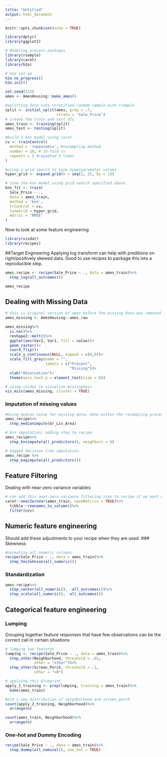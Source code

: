 ```yaml
---
title: "Untitled"
output: html_document
---
```


```r
knitr::opts_chunk$set(echo = TRUE)
```

```r
library(dplyr)     
library(ggplot2)   

# Modeling process packages
library(rsample)   
library(caret)     
library(h2o)       

# h2o set-up 
h2o.no_progress()  
h2o.init()         
```

```r
set.seed(123)
ames <- AmesHousing::make_ames()

#splitting data into stratified random sample with rsample
split <- initial_split(ames, prop = .7,
                       strata = 'Sale_Price')
# create the train and test dfs
ames_train <- training(split)
ames_test <- testing(split)

#build a knn model using caret
cv <- trainControl(
  method = 'repeatedcv', #resampling method
  number = 10, # 10-fold cv
  repeats = 5 #repeated 5 times
)

#using a grid search to tune hyperparameter values
hyper_grid <- expand.grid(k = seq(2, 25, by = 1))

# tune the knn model using grid search specified above
knn_fit <- train(
  Sale_Price ~ .,
  data = ames_train,
  method = 'knn',
  trControl = cv,
  tuneGrid = hyper_grid,
  metric = "RMSE"
)
```


Now to look at some feature engineering
```r
library(visdat)
library(recipes)
```

##Target Engineering
Applying log transform can help with preditions on right/positively skewed data. Good to use recipes to package this
into a reproducible step.
```r
ames_recipe <- recipe(Sale_Price ~ ., data = ames_train)%>%
  step_log(all_outcomes())

ames_recipe
```

## Dealing with Missing Data
```r
# this is original version of ames before the missing data was removed.
ames_missing <- AmesHousing::ames_raw

ames_missing%>%
  is.na()%>%
  reshape2::melt()%>%
  ggplot(aes(Var2, Var1, fill = value))+
  geom_raster()+
  coord_flip()+
  scale_y_continuous(NULL, expand = c(0,0))+
  scale_fill_grey(name = "",
                  labels = c("Present",
                             "Missing"))+
  xlab("Observation")+
  theme(axis.text.y = element_text(size = 6))

# using visdat to visualize missingness
vis_miss(ames_missing, cluster = TRUE)
```

### Imputation of missing values
```r
#Using median value for missing data; done within the resampling process. Added step to recipe
ames_recipe%>%
  step_medianimpute(Gr_Liv_Area)

# knn imputation; adding step to recipe
ames_recipe%>%
  step_knnimpute(all_predictors(), neighbors = 6)

# bagged decision tree imputation
ames_recipe %>%
  step_bagimpute(all_predictors())
```

## Feature Filtering
Dealing with near-zero variance variables
```r
# can add this near-zero variance filtering step to recipe if we want with step_nzv()
caret::nearZeroVar(ames_train, saveMetrics = TRUE)%>%
  tibble::rownames_to_column()%>%
  filter(nzv)
```

## Numeric feature engineering
Should add these adjustments to your recipe when they are used.
### Skewness
```r
#normalize all numeric columns
recipe(Sale_Price ~ ., data = ames_train)%>%
  step_YeoJohnson(all_numeric())
```

### Standardization
```r
ames_recipe%>%
  step_center(all_numeric(), -all_outcomes())%>%
  step_scale(all_numeric(), -all_outcomes())
```

## Categorical feature engineering

### Lumping
Grouping together feature responses that have few observations can be the correct call in certain situations
```r
# lumping two features 
lumping <- recipe(Sale_Price ~ ., data = ames_train)%>%
  step_other(Neighborhood, threshold = .01,
             other = "other")%>%
  step_other(Screen_Porch, threshold = .1,
             other = ">0")

# applying this blueprint
apply_2_training <- prep(lumping, training = ames_train)%>%
  bake(ames_train)

#old v new distribution of neighborhood and screen_porch
count(apply_2_training, Neighborhood)%>%
  arrange(n)

count(ames_train, Neighborhood)%>%
  arrange(n)
```

### One-hot and Dummy Encoding
```r
recipe(Sale_Price ~ ., data = ames_train)%>%
  step_dummy(all_nominal(), one_hot = TRUE)
```



